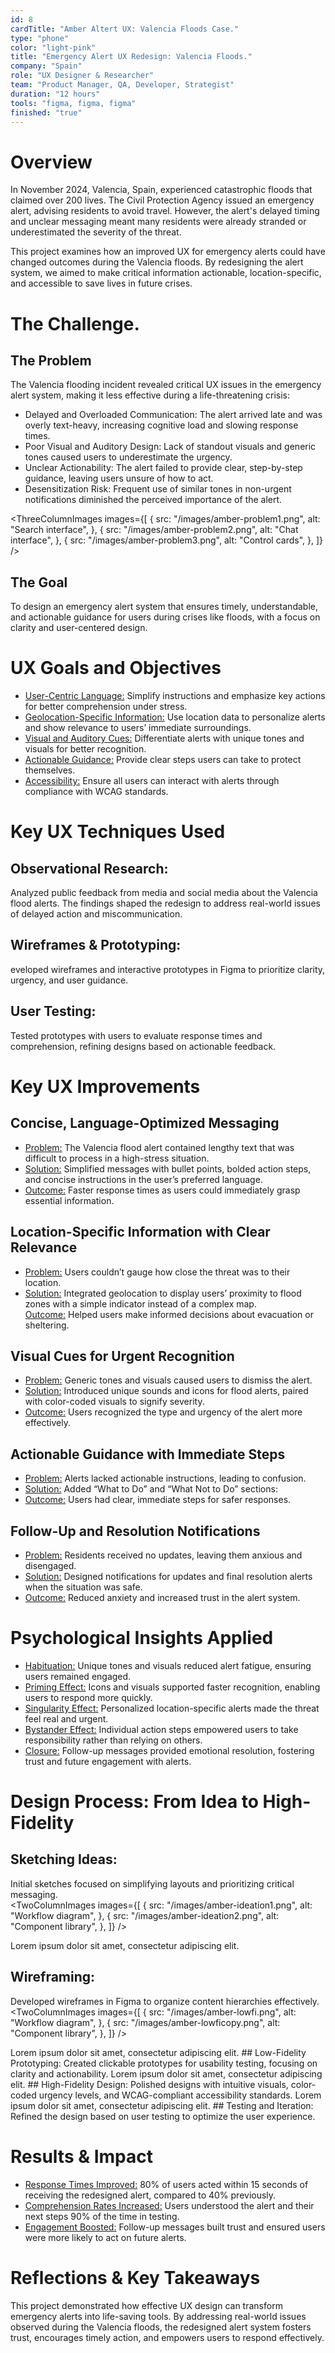 ```yaml
---
id: 8
cardTitle: "Amber Altert UX: Valencia Floods Case."
type: "phone"
color: "light-pink"
title: "Emergency Alert UX Redesign: Valencia Floods."
company: "Spain"
role: "UX Designer & Researcher"
team: "Product Manager, QA, Developer, Strategist"
duration: "12 hours"
tools: "figma, figma, figma"
finished: "true"
---
```


<FullWidthImage
  src="/images/amber-main.png"
  alt="Element Bolt Dashboard Interface"
/>

# Overview

In November 2024, Valencia, Spain, experienced catastrophic floods that claimed over 200 lives. The Civil Protection Agency issued an emergency alert, advising residents to avoid travel. However, the alert's delayed timing and unclear messaging meant many residents were already stranded or underestimated the severity of the threat.

This project examines how an improved UX for emergency alerts could have changed outcomes during the Valencia floods. By redesigning the alert system, we aimed to make critical information actionable, location-specific, and accessible to save lives in future crises.

# The Challenge.

## The Problem

The Valencia flooding incident revealed critical UX issues in the emergency alert system, making it less effective during a life-threatening crisis:

- Delayed and Overloaded Communication: The alert arrived late and was overly text-heavy, increasing cognitive load and slowing response times.
- Poor Visual and Auditory Design: Lack of standout visuals and generic tones caused users to underestimate the urgency.
- Unclear Actionability: The alert failed to provide clear, step-by-step guidance, leaving users unsure of how to act.
- Desensitization Risk: Frequent use of similar tones in non-urgent notifications diminished the perceived importance of the alert.

<ThreeColumnImages
  images={[
    {
      src: "/images/amber-problem1.png",
      alt: "Search interface",
    },
    {
      src: "/images/amber-problem2.png",
      alt: "Chat interface",
    },
    {
      src: "/images/amber-problem3.png",
      alt: "Control cards",
    },
  ]}
/>

## The Goal
To design an emergency alert system that ensures timely, understandable, and actionable guidance for users during crises like floods, with a focus on clarity and user-centered design.

# UX Goals and Objectives

- <u>User-Centric Language:</u> Simplify instructions and emphasize key actions for better comprehension under stress.  
- <u>Geolocation-Specific Information:</u> Use location data to personalize alerts and show relevance to users’ immediate surroundings.  
- <u>Visual and Auditory Cues:</u> Differentiate alerts with unique tones and visuals for better recognition.  
- <u>Actionable Guidance:</u> Provide clear steps users can take to protect themselves.  
- <u>Accessibility:</u> Ensure all users can interact with alerts through compliance with WCAG standards.

# Key UX Techniques Used

## Observational Research:
Analyzed public feedback from media and social media about the Valencia flood alerts. The findings shaped the redesign to address real-world issues of delayed action and miscommunication.  

## Wireframes & Prototyping:
eveloped wireframes and interactive prototypes in Figma to prioritize clarity, urgency, and user guidance.  

## User Testing:
Tested prototypes with users to evaluate response times and comprehension, refining designs based on actionable feedback.  

# Key UX Improvements

## Concise, Language-Optimized Messaging
- <u>Problem:</u> The Valencia flood alert contained lengthy text that was difficult to process in a high-stress situation.  
- <u>Solution:</u> Simplified messages with bullet points, bolded action steps, and concise instructions in the user’s preferred language.  
- <u>Outcome:</u> Faster response times as users could immediately grasp essential information.

## Location-Specific Information with Clear Relevance
- <u>Problem:</u> Users couldn’t gauge how close the threat was to their location.  
- <u>Solution:</u> Integrated geolocation to display users’ proximity to flood zones with a simple indicator instead of a complex map.  
<u>Outcome:</u> Helped users make informed decisions about evacuation or sheltering.

## Visual Cues for Urgent Recognition
- <u>Problem:</u> Generic tones and visuals caused users to dismiss the alert.  
- <u>Solution:</u> Introduced unique sounds and icons for flood alerts, paired with color-coded visuals to signify severity.  
- <u>Outcome:</u> Users recognized the type and urgency of the alert more effectively.

## Actionable Guidance with Immediate Steps
- <u>Problem:</u> Alerts lacked actionable instructions, leading to confusion.  
- <u>Solution:</u> Added “What to Do” and “What Not to Do” sections:  
- <u>Outcome:</u> Users had clear, immediate steps for safer responses.

## Follow-Up and Resolution Notifications
- <u>Problem:</u> Residents received no updates, leaving them anxious and disengaged.  
- <u>Solution:</u> Designed notifications for updates and final resolution alerts when the situation was safe.  
- <u>Outcome:</u> Reduced anxiety and increased trust in the alert system.

# Psychological Insights Applied

- <u>Habituation:</u> Unique tones and visuals reduced alert fatigue, ensuring users remained engaged.  
- <u>Priming Effect:</u> Icons and visuals supported faster recognition, enabling users to respond more quickly.  
- <u>Singularity Effect:</u> Personalized location-specific alerts made the threat feel real and urgent.  
- <u>Bystander Effect:</u> Individual action steps empowered users to take responsibility rather than relying on others.  
- <u>Closure:</u> Follow-up messages provided emotional resolution, fostering trust and future engagement with alerts.

# Design Process: From Idea to High-Fidelity

## Sketching Ideas:
Initial sketches focused on simplifying layouts and prioritizing critical messaging.  
<TwoColumnImages
  images={[
    {
      src: "/images/amber-ideation1.png",
      alt: "Workflow diagram",
    },
    {
      src: "/images/amber-ideation2.png",
      alt: "Component library",
    },
  ]}
/>
<Caption>
  Lorem ipsum dolor sit amet, consectetur adipiscing elit.
</Caption>

## Wireframing:
Developed wireframes in Figma to organize content hierarchies effectively.  
<TwoColumnImages
  images={[
    {
      src: "/images/amber-lowfi.png",
      alt: "Workflow diagram",
    },
    {
      src: "/images/amber-lowficopy.png",
      alt: "Component library",
    },
  ]}
/>
<Caption>
Lorem ipsum dolor sit amet, consectetur adipiscing elit.
</Caption>
## Low-Fidelity Prototyping:
Created clickable prototypes for usability testing, focusing on clarity and actionability.
<TwoColumnImages
  images={[
    {
      src: "/images/amber-lowfi2.png",
      alt: "Workflow diagram",
    },
    {
      src: "/images/amber-lowfi3.png",
      alt: "Component library",
    },
  ]}
/>
<Caption>
Lorem ipsum dolor sit amet, consectetur adipiscing elit.
</Caption>  
## High-Fidelity Design:
Polished designs with intuitive visuals, color-coded urgency levels, and WCAG-compliant accessibility standards.  
<TwoColumnImages
  images={[
    {
      src: "/images/amber-alert.png",
      alt: "Workflow diagram",
    },
    {
      src: "/images/amber-mockup.png",
      alt: "Component library",
    },
  ]}
/>
<Caption>
Lorem ipsum dolor sit amet, consectetur adipiscing elit.
</Caption>
## Testing and Iteration:
Refined the design based on user testing to optimize the user experience.

# Results & Impact

- <u>Response Times Improved:</u> 80% of users acted within 15 seconds of receiving the redesigned alert, compared to 40% previously.  
- <u>Comprehension Rates Increased:</u> Users understood the alert and their next steps 90% of the time in testing.  
- <u>Engagement Boosted:</u> Follow-up messages built trust and ensured users were more likely to act on future alerts.


# Reflections & Key Takeaways

This project demonstrated how effective UX design can transform emergency alerts into life-saving tools. By addressing real-world issues observed during the Valencia floods, the redesigned alert system fosters trust, encourages timely action, and empowers users to respond effectively.


